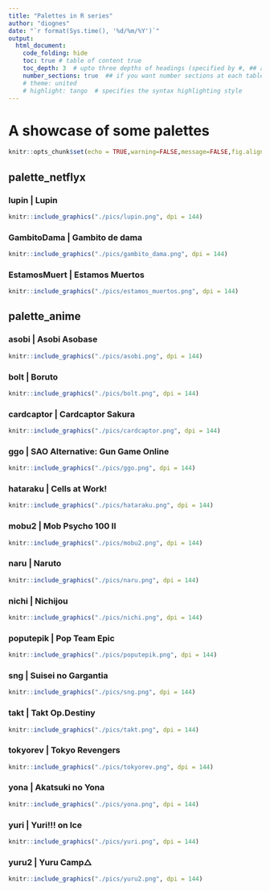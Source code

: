 ```yaml
---
title: "Palettes in R series"
author: "diognes"
date: "`r format(Sys.time(), '%d/%m/%Y')`"
output:
  html_document:
    code_folding: hide
    toc: true # table of content true
    toc_depth: 3  # upto three depths of headings (specified by #, ## and ###)
    number_sections: true  ## if you want number sections at each table header
    # theme: united
    # highlight: tango  # specifies the syntax highlighting style
---
```


# A showcase of some palettes

```r
knitr::opts_chunk$set(echo = TRUE,warning=FALSE,message=FALSE,fig.align="center")
```


## palette_netflyx

### lupin | Lupin

```r
knitr::include_graphics("./pics/lupin.png", dpi = 144)
```



### GambitoDama | Gambito de dama

```r
knitr::include_graphics("./pics/gambito_dama.png", dpi = 144)
```


### EstamosMuert | Estamos Muertos

```r
knitr::include_graphics("./pics/estamos_muertos.png", dpi = 144)
```



## palette_anime

### asobi | Asobi Asobase

```r
knitr::include_graphics("./pics/asobi.png", dpi = 144)
```



### bolt | Boruto

```r
knitr::include_graphics("./pics/bolt.png", dpi = 144)
```


### cardcaptor | Cardcaptor Sakura

```r
knitr::include_graphics("./pics/cardcaptor.png", dpi = 144)
```


### ggo | SAO Alternative: Gun Game Online

```r
knitr::include_graphics("./pics/ggo.png", dpi = 144)
```


### hataraku | Cells at Work!

```r
knitr::include_graphics("./pics/hataraku.png", dpi = 144)
```


### mobu2 | Mob Psycho 100 II

```r
knitr::include_graphics("./pics/mobu2.png", dpi = 144)
```


### naru | Naruto

```r
knitr::include_graphics("./pics/naru.png", dpi = 144)
```


### nichi | Nichijou

```r
knitr::include_graphics("./pics/nichi.png", dpi = 144)
```


### poputepik | Pop Team Epic

```r
knitr::include_graphics("./pics/poputepik.png", dpi = 144)
```


### sng | Suisei no Gargantia

```r
knitr::include_graphics("./pics/sng.png", dpi = 144)
```


### takt | Takt Op.Destiny

```r
knitr::include_graphics("./pics/takt.png", dpi = 144)
```


### tokyorev | Tokyo Revengers

```r
knitr::include_graphics("./pics/tokyorev.png", dpi = 144)
```


### yona | Akatsuki no Yona

```r
knitr::include_graphics("./pics/yona.png", dpi = 144)
```


### yuri | Yuri!!! on Ice

```r
knitr::include_graphics("./pics/yuri.png", dpi = 144)
```


### yuru2 | Yuru Camp△

```r
knitr::include_graphics("./pics/yuru2.png", dpi = 144)
```




